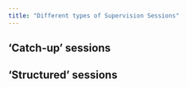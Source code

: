 ```yaml
---
title: "Different types of Supervision Sessions"
---
```


## 'Catch-up' sessions

## 'Structured' sessions
 
